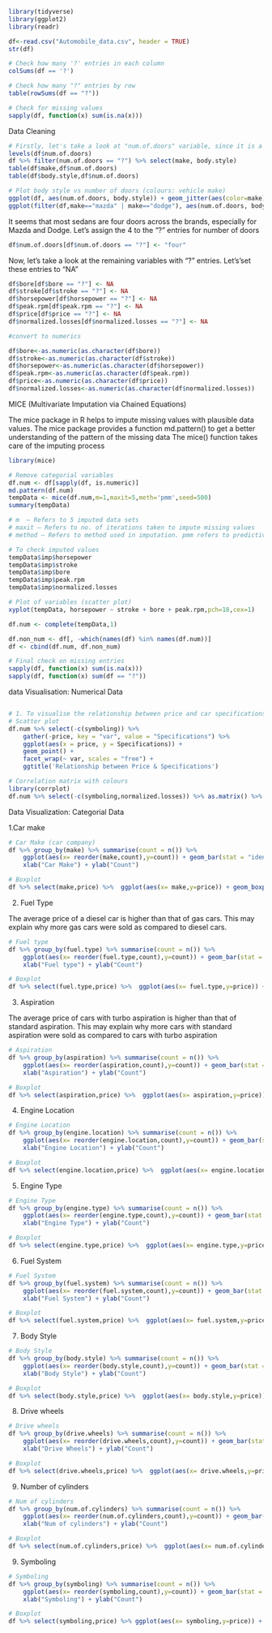 
```r
library(tidyverse) 
library(ggplot2)
library(readr)

df<-read.csv("Automobile_data.csv", header = TRUE)
str(df)
```


```r
# Check how many '?' entries in each column
colSums(df == '?')
```

```r
# Check how many "?" entries by row
table(rowSums(df == "?"))
```

```r
# Check for missing values
sapply(df, function(x) sum(is.na(x)))
```

Data Cleaning

```r
# Firstly, let's take a look at "num.of.doors" variable, since it is a categorial variable
levels(df$num.of.doors) 
df %>% filter(num.of.doors == "?") %>% select(make, body.style)
table(df$make,df$num.of.doors)
table(df$body.style,df$num.of.doors)
```

```r
# Plot body style vs number of doors (colours: vehicle make)
ggplot(df, aes(num.of.doors, body.style)) + geom_jitter(aes(color=make), size = 3) + labs(title = "All vehicle makes") # all data
ggplot(filter(df,make=="mazda" | make=="dodge"), aes(num.of.doors, body.style)) + geom_jitter(aes(color=make), size = 3) + labs(title = "Mazda, Dodge") 
```

It seems that most sedans are four doors across the brands, especially for Mazda and Dodge. Let's assign the 4 to the "?" entries for number of doors

```r
df$num.of.doors[df$num.of.doors == "?"] <- "four"
```

Now, let's take a look at the remaining variables with "?" entries. Let's'set these entries to "NA"

```r
df$bore[df$bore == "?"] <- NA
df$stroke[df$stroke == "?"] <- NA
df$horsepower[df$horsepower == "?"] <- NA
df$peak.rpm[df$peak.rpm == "?"] <- NA
df$price[df$price == "?"] <- NA
df$normalized.losses[df$normalized.losses == "?"] <- NA

#convert to numerics

df$bore<-as.numeric(as.character(df$bore))
df$stroke<-as.numeric(as.character(df$stroke))
df$horsepower<-as.numeric(as.character(df$horsepower))
df$peak.rpm<-as.numeric(as.character(df$peak.rpm))
df$price<-as.numeric(as.character(df$price))
df$normalized.losses<-as.numeric(as.character(df$normalized.losses))
```

MICE (Multivariate Imputation via Chained Equations)

The mice package in R helps to impute missing values with plausible data values. The mice package provides a function md.pattern() to get a better understanding of the pattern of the missing data The mice() function takes care of the imputing process

```r
library(mice)

# Remove categorial variables
df.num <- df[sapply(df, is.numeric)]
md.pattern(df.num)
tempData <- mice(df.num,m=1,maxit=5,meth='pmm',seed=500)
summary(tempData)

# m  – Refers to 5 imputed data sets
# maxit – Refers to no. of iterations taken to impute missing values
# method – Refers to method used in imputation. pmm refers to predictive mean matching and is used for numerical variables
```


```r
# To check imputed values
tempData$imp$horsepower
tempData$imp$stroke
tempData$imp$bore
tempData$imp$peak.rpm
tempData$imp$normalized.losses
```


```r
# Plot of variables (scatter plot)
xyplot(tempData, horsepower ~ stroke + bore + peak.rpm,pch=18,cex=1)
```

```r
df.num <- complete(tempData,1)

df.non_num <- df[, -which(names(df) %in% names(df.num))]
df <- cbind(df.num, df.non_num)

# Final check on missing entries
sapply(df, function(x) sum(is.na(x)))
sapply(df, function(x) sum(df == "?"))
```

data Visualisation: Numerical Data
```r

```

```r
# 1. To visualise the relationship between price and car specifications
# Scatter plot
df.num %>% select(-c(symboling)) %>%
    gather(-price, key = "var", value = "Specifications") %>%
    ggplot(aes(x = price, y = Specifications)) +
    geom_point() +
    facet_wrap(~ var, scales = "free") +
    ggtitle('Relationship between Price & Specifications')

# Correlation matrix with colours
library(corrplot)
df.num %>% select(-c(symboling,normalized.losses)) %>% as.matrix() %>% cor() %>% corrplot(method = "number")
```

Data Visualization: Categorial Data

1.Car make

```r
# Car Make (car company)
df %>% group_by(make) %>% summarise(count = n()) %>%  
    ggplot(aes(x= reorder(make,count),y=count)) + geom_bar(stat = "identity") + coord_flip() +
    xlab("Car Make") + ylab("Count")

# Boxplot
df %>% select(make,price) %>%  ggplot(aes(x= make,y=price)) + geom_boxplot() + coord_flip() +  xlab("Car Make") + ylab("Price")
```

2. Fuel Type

The average price of a diesel car is higher than that of gas cars. This may explain why more gas cars were sold as compared to diesel cars.

```r
# Fuel type
df %>% group_by(fuel.type) %>% summarise(count = n()) %>%  
    ggplot(aes(x= reorder(fuel.type,count),y=count)) + geom_bar(stat = "identity") +
    xlab("Fuel type") + ylab("Count")

# Boxplot
df %>% select(fuel.type,price) %>%  ggplot(aes(x= fuel.type,y=price)) + geom_boxplot() +  xlab("Fuel Type") + ylab("Price")
```

3. Aspiration

The average price of cars with turbo aspiration is higher than that of standard aspiration. This may explain why more cars with standard aspiration were sold as compared to cars with turbo aspiration

```r
# Aspiration
df %>% group_by(aspiration) %>% summarise(count = n()) %>%  
    ggplot(aes(x= reorder(aspiration,count),y=count)) + geom_bar(stat = "identity") +
    xlab("Aspiration") + ylab("Count")

# Boxplot
df %>% select(aspiration,price) %>%  ggplot(aes(x= aspiration,y=price)) + geom_boxplot() +  xlab("Aspiration") + ylab("Price")
```

4. Engine Location

```r
# Engine Location
df %>% group_by(engine.location) %>% summarise(count = n()) %>%  
    ggplot(aes(x= reorder(engine.location,count),y=count)) + geom_bar(stat = "identity") +
    xlab("Engine Location") + ylab("Count")

# Boxplot
df %>% select(engine.location,price) %>%  ggplot(aes(x= engine.location,y=price)) + geom_boxplot() +  xlab("Engine Location") + ylab("Price")
```

5. Engine Type
```r
# Engine Type
df %>% group_by(engine.type) %>% summarise(count = n()) %>%  
    ggplot(aes(x= reorder(engine.type,count),y=count)) + geom_bar(stat = "identity") +
    xlab("Engine Type") + ylab("Count")

# Boxplot
df %>% select(engine.type,price) %>%  ggplot(aes(x= engine.type,y=price)) + geom_boxplot() +  xlab("Engine Type") + ylab("Price")
```


6. Fuel System
```r
# Fuel System
df %>% group_by(fuel.system) %>% summarise(count = n()) %>%  
    ggplot(aes(x= reorder(fuel.system,count),y=count)) + geom_bar(stat = "identity") +
    xlab("Fuel System") + ylab("Count")

# Boxplot
df %>% select(fuel.system,price) %>%  ggplot(aes(x= fuel.system,y=price)) + geom_boxplot() +  xlab("Fuel System") + ylab("Price")
```


7. Body Style

```r
# Body Style
df %>% group_by(body.style) %>% summarise(count = n()) %>%  
    ggplot(aes(x= reorder(body.style,count),y=count)) + geom_bar(stat = "identity") +
    xlab("Body Style") + ylab("Count")

# Boxplot
df %>% select(body.style,price) %>%  ggplot(aes(x= body.style,y=price)) + geom_boxplot() +  xlab("Body Style") + ylab("Price")
```


8. Drive wheels
```r
# Drive wheels
df %>% group_by(drive.wheels) %>% summarise(count = n()) %>%  
    ggplot(aes(x= reorder(drive.wheels,count),y=count)) + geom_bar(stat = "identity") +
    xlab("Drive Wheels") + ylab("Count")

# Boxplot
df %>% select(drive.wheels,price) %>%  ggplot(aes(x= drive.wheels,y=price)) + geom_boxplot() +  xlab("Drive Wheels") + ylab("Price")
```

9. Number of cylinders

```r
# Num of cylinders
df %>% group_by(num.of.cylinders) %>% summarise(count = n()) %>%  
    ggplot(aes(x= reorder(num.of.cylinders,count),y=count)) + geom_bar(stat = "identity") +
    xlab("Num of cylinders") + ylab("Count")

# Boxplot
df %>% select(num.of.cylinders,price) %>%  ggplot(aes(x= num.of.cylinders,y=price)) + geom_boxplot() +  xlab("Num of cylinders") + ylab("Price")
```


9. Symboling

```r
# Symboling
df %>% group_by(symboling) %>% summarise(count = n()) %>%  
    ggplot(aes(x= reorder(symboling,count),y=count)) + geom_bar(stat = "identity") +
    xlab("Symboling") + ylab("Count")

# Boxplot
df %>% select(symboling,price) %>% ggplot(aes(x= symboling,y=price)) + geom_boxplot() +  xlab("Symboling") + ylab("Price")
```

